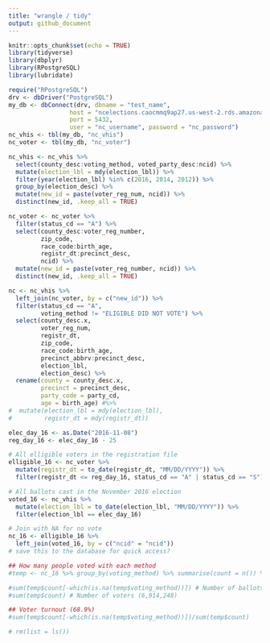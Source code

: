 ```yaml
---
title: "wrangle / tidy"
output: github_document
---
```


```r
knitr::opts_chunk$set(echo = TRUE)
library(tidyverse)
library(dbplyr)
library(RPostgreSQL)
library(lubridate)

require("RPostgreSQL")
drv <- dbDriver("PostgreSQL")
my_db <- dbConnect(drv, dbname = "test_name",
                 host = "ncelections.caocmmq9ap27.us-west-2.rds.amazonaws.com",
                 port = 5432,
                 user = "nc_username", password = "nc_password")
nc_vhis <- tbl(my_db, "nc_vhis")
nc_voter <- tbl(my_db, "nc_voter")
```

```r
nc_vhis <- nc_vhis %>%
  select(county_desc:voting_method, voted_party_desc:ncid) %>%
  mutate(election_lbl = mdy(election_lbl)) %>%
  filter(year(election_lbl) %in% c(2016, 2014, 2012)) %>%
  group_by(election_desc) %>%
  mutate(new_id = paste(voter_reg_num, ncid)) %>%
  distinct(new_id, .keep_all = TRUE)

nc_voter <- nc_voter %>%
  filter(status_cd == "A") %>%
  select(county_desc:voter_reg_number,
         zip_code,
         race_code:birth_age,
         registr_dt:precinct_desc,
         ncid) %>%
  mutate(new_id = paste(voter_reg_number, ncid)) %>%
  distinct(new_id, .keep_all = TRUE)

nc <- nc_vhis %>%
  left_join(nc_voter, by = c("new_id")) %>%
  filter(status_cd == "A",
         voting_method != "ELIGIBLE DID NOT VOTE") %>%
  select(county_desc.x,
         voter_reg_num,
         registr_dt,
         zip_code,
         race_code:birth_age,
         precinct_abbrv:precinct_desc,
         election_lbl,
         election_desc) %>%
  rename(county = county_desc.x,
         precinct = precinct_desc,
         party_code = party_cd,
         age = birth_age) #%>%
#  mutate(election_lbl = mdy(election_lbl),
#         registr_dt = mdy(registr_dt))
```

```r
elec_day_16 <- as.Date("2016-11-08")
reg_day_16 <- elec_day_16 - 25

# All elligible voters in the registration file
elligible_16 <- nc_voter %>%
  mutate(registr_dt = to_date(registr_dt, "MM/DD/YYYY")) %>% 
  filter(registr_dt <= reg_day_16, status_cd == "A" | status_cd == "S")

# All ballots cast in the November 2016 election
voted_16 <- nc_vhis %>% 
  mutate(election_lbl = to_date(election_lbl, "MM/DD/YYYY")) %>% 
  filter(election_lbl == elec_day_16)

# Join with NA for no vote
nc_16 <- elligible_16 %>% 
  left_join(voted_16, by = c("ncid" = "ncid"))
# save this to the database for quick access?

## How many people voted with each method
#temp <- nc_16 %>% group_by(voting_method) %>% summarise(count = n()) %>% collect()

#sum(temp$count[-which(is.na(temp$voting_method))]) # Number of ballots (4,769,640)
#sum(temp$count) # Number of voters (6,914,248)

## Voter turnout (68.9%)
#sum(temp$count[-which(is.na(temp$voting_method))])/sum(temp$count) 
```

```r
# rm(list = ls())
```
